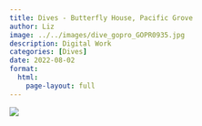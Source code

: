 ```yaml
---
title: Dives - Butterfly House, Pacific Grove
author: Liz
image: ../../images/dive_gopro_GOPR0935.jpg
description: Digital Work
categories: [Dives]
date: 2022-08-02
format:
  html:
    page-layout: full
---
```


![](../../images/dive_gopro_GOPR0935.jpg)